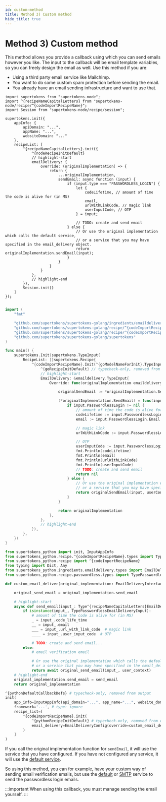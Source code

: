 ```yaml
---
id: custom-method
title: Method 3) Custom method
hide_title: true
---
```



# Method 3) Custom method

This method allows you provide a callback using which you can send emails however you like. The input to the callback will be email template variables, so you can freely design the email as well. Use this method if you are:
- Using a third party email service like Mailchimp.
- You want to do some custom spam protection before sending the email.
- You already have an email sending infrastructure and want to use that.

<BackendSDKTabs>
<TabItem value="nodejs">

```tsx
import supertokens from "supertokens-node";
import ^{recipeNameCapitalLetters} from "supertokens-node/recipe/^{codeImportRecipeName}";
import Session from "supertokens-node/recipe/session";

supertokens.init({
    appInfo: {
        apiDomain: "...",
        appName: "...",
        websiteDomain: "..."
    },
    recipeList: [
        ^{recipeNameCapitalLetters}.init({
            ^{nodeRecipeInitDefault}
            // highlight-start
            emailDelivery: {
                override: (originalImplementation) => {
                    return {
                        ...originalImplementation,
                        sendEmail: async function (input) {
                            if (input.type === "PASSWORDLESS_LOGIN") {
                                let {
                                    codeLifetime, // amount of time the code is alive for (in MS)
                                    email,
                                    urlWithLinkCode, // magic link
                                    userInputCode, // OTP
                                } = input;

                                // TODO: create and send email
                            } else {
                                // Or use the original implementation which calls the default service,
                                // or a service that you may have specified in the email_delivery object.
                                return originalImplementation.sendEmail(input);
                            }
                        }
                    }
                }
            },
            // highlight-end
        }),
        Session.init()
    ]
});
```
</TabItem>
<TabItem value="go">

```go

import (
    "fmt"

    "github.com/supertokens/supertokens-golang/ingredients/emaildelivery"
    "github.com/supertokens/supertokens-golang/recipe/^{codeImportRecipeName}"
    "github.com/supertokens/supertokens-golang/recipe/^{codeImportRecipeName}/^{goModelName}"
    "github.com/supertokens/supertokens-golang/supertokens"
)

func main() {
    supertokens.Init(supertokens.TypeInput{
        RecipeList: []supertokens.Recipe{
            ^{codeImportRecipeName}.Init(^{goModelNameForInit}.TypeInput{
                ^{goRecipeInitDefault} // typecheck-only, removed from output
                // highlight-start
                EmailDelivery: &emaildelivery.TypeInput{
                    Override: func(originalImplementation emaildelivery.EmailDeliveryInterface) emaildelivery.EmailDeliveryInterface {

                        originalSendEmail := *originalImplementation.SendEmail

                        (*originalImplementation.SendEmail) = func(input emaildelivery.EmailType, userContext supertokens.UserContext) error {
                            if input.PasswordlessLogin != nil {
								// amount of time the code is alive for (in MS)
								codeLifetime := input.PasswordlessLogin.CodeLifetime
								email := input.PasswordlessLogin.Email

								// magic link
								urlWithLinkCode := input.PasswordlessLogin.UrlWithLinkCode

								// OTP
								userInputCode := input.PasswordlessLogin.UserInputCode
								fmt.Println(codeLifetime)
								fmt.Println(email)
								fmt.Println(urlWithLinkCode)
								fmt.Println(userInputCode)
								// TODO: create and send email
								return nil
							} else {
								// Or use the original implementation which calls the default service,
								// or a service that you may have specified in the EmailDelivery object.
								return originalSendEmail(input, userContext)
							}
                        }

                        return originalImplementation
                    },
                },
                // highlight-end
            }),
        },
    })
}
```
</TabItem>
<TabItem value="python">

```python
from supertokens_python import init, InputAppInfo
from supertokens_python.recipe.^{codeImportRecipeName}.types import Type^{recipeNameCapitalLetters}EmailDeliveryInput
from supertokens_python.recipe import ^{codeImportRecipeName}
from typing import Dict, Any
from supertokens_python.ingredients.emaildelivery.types import EmailDeliveryInterface, EmailDeliveryConfig
from supertokens_python.recipe.passwordless.types import TypePasswordlessEmailDeliveryInput

def custom_email_deliver(original_implementation: EmailDeliveryInterface[Type^{recipeNameCapitalLetters}EmailDeliveryInput]) -> EmailDeliveryInterface[Type^{recipeNameCapitalLetters}EmailDeliveryInput]:

    original_send_email = original_implementation.send_email

    # highlight-start
    async def send_email(input_: Type^{recipeNameCapitalLetters}EmailDeliveryInput, user_context: Dict[str, Any]) -> None:
        if isinstance(input_, TypePasswordlessEmailDeliveryInput):
            # amount of time the code is alive for (in MS)
            _ = input_.code_life_time
            __ = input_.email
            ___ = input_.url_with_link_code  # magic link
            ____ = input_.user_input_code  # OTP

            # TODO: create and send email...
        else:
            # email verification email

            # Or use the original implementation which calls the default service,
            # or a service that you may have specified in the email_delivery object.
            return await original_send_email(input_, user_context)
    # highlight-end
    original_implementation.send_email = send_email
    return original_implementation

^{pythonDefaultCallbackDefs} # typecheck-only, removed from output
init(
    app_info=InputAppInfo(api_domain="...", app_name="...", website_domain="..."),
    framework='...', # type: ignore
    recipe_list=[
        ^{codeImportRecipeName}.init(
            ^{pythonRecipeInitDefault} # typecheck-only, removed from output
            email_delivery=EmailDeliveryConfig(override=custom_email_deliver)
        )
    ]
)
```

</TabItem>
</BackendSDKTabs>

If you call the original implementation function for `sendEmail`, it will use the service that you have configured. If you have not configured any service, it will use the [default service](./default).

So using this method, you can for example, have your custom way of sending email verification emails, but use the [default](./default) or [SMTP](./smtp/configure-smtp) service to send the passwordless login emails.

:::important
When using this callback, you must manage sending the email yourself.
:::
